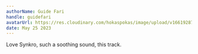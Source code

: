 ```yaml
---
authorName: Guide Fari
handle: guidefari
avatarUrl: https://res.cloudinary.com/hokaspokas/image/upload/v1661928720/bar_shpohc.png
date: May 25 2023
---
```


Love Synkro, such a soothing sound, this track.

<Track
  url={'https://open.spotify.com/track/4rVW8xMrZTSzvQAlkBu6go?si=2c8465338dbe4569'}
  genres={['ambient']}
/>
